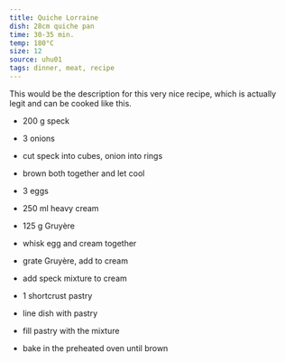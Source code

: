 ```yaml
---
title: Quiche Lorraine
dish: 28cm quiche pan
time: 30-35 min.
temp: 180°C
size: 12
source: uhu01
tags: dinner, meat, recipe
---
```


This would be the description for this very nice recipe, which is actually
legit and can be cooked like this.

*   200 g speck
*   3 onions
-   cut speck into cubes, onion into rings
-   brown both together and let cool

*   3 eggs
*   250 ml heavy cream
*   125 g Gruyère
-   whisk egg and cream together
-   grate Gruyère, add to cream
-   add speck mixture to cream

*   1 shortcrust pastry
-   line dish with pastry
-   fill pastry with the mixture
-   bake in the preheated oven until brown
